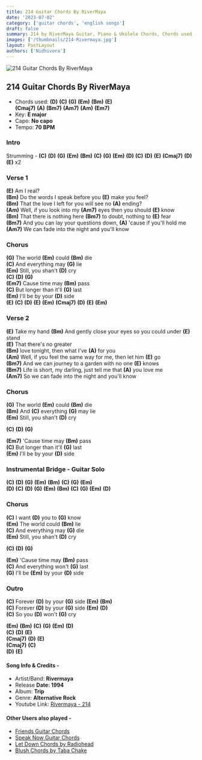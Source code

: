 ```yaml
---
title: 214 Guitar Chords By RiverMaya
date: '2023-07-02'
category: ['guitar chords', 'english songs']
draft: false
summary: 214 by RiverMaya Guitar, Piano & Ukulele Chords, Chords used - (D) (C) (G) (Em) (Bm) (E) (Cmaj7) (A) (Bm7), Key - E Major.
images: ['/thumbnails/214-Rivermaya.jpg']
layout: PostLayout
authors: ['Nidhivora']
---
```


![214 Guitar Chords By RiverMaya](/thumbnails/214-Rivermaya.jpg)
## 214 Guitar Chords By RiverMaya

- Chords used: **(D)** **(C)** **(G)** **(Em)** **(Bm)** **(E)**\
  **(Cmaj7)** **(A)** **(Bm7)** **(Am7)** **(Am)** **(Em7)**
- Key: **E major**
- Capo: **No capo**
- Tempo: **70 BPM**


### Intro

Strumming - **(C)** **(D)** **(G)** **(Em)** **(Bm)** **(C)** **(G)** **(Em)** **(D)** **(C)** **(D)** **(E)** **(Cmaj7)** **(D)** **(E)** x2

### Verse 1

**(E)** Am I real? \
**(Bm)** Do the words I speak before you **(E)** make you feel? \
**(Bm)** That the love I left for you will see no **(A)** ending? \
**(Am)** Well, if you look into my **(Am7)** eyes then you should **(E)** know \
**(Bm)** That there is nothing here **(Bm7)** to doubt, nothing to **(E)** fear \
**(Bm7)** And you can lay your questions down, **(A)** 'cause if you'll hold me \
**(Am7)** We can fade into the night and you'll know

### Chorus

**(G)** The world **(Em)** could **(Bm)** die \
**(C)** And everything may **(G)** lie \
**(Em)** Still, you shan't **(D)** cry \
**(C)** **(D)** **(G)** \
**(Em7)** Cause time may **(Bm)** pass \
**(C)** But longer than it'll **(G)** last \
**(Em)** I'll be by your **(D)** side \
**(E)** **(C)** **(D)** **(E)** **(Em)** **(Cmaj7)** **(D)** **(E)** **(Em)**

### Verse 2

**(E)** Take my hand **(Bm)** And gently close your eyes so you could under **(E)** stand \
**(E)** That there's no greater \
**(Bm)** love tonight, then what I've **(A)** for you \
**(Am)** Well, if you feel the same way for me, then let him **(E)** go \
**(Bm7)** And we can journey to a garden with no one **(E)** knows \
**(Bm7)** Life is short, my darling, just tell me that **(A)** you love me \
**(Am7)** So we can fade into the night and you'll know

### Chorus

**(G)** The world **(Em)** could **(Bm)** die \
**(Bm)** And **(C)** everything **(G)** may lie \
**(Em)** Still, you shan't **(D)** cry

**(C)** **(D)** **(G)**

**(Em7)** 'Cause time may **(Bm)** pass \
**(C)** But longer than it'll **(G)** last \
**(Em)** I'll be by your **(D)** side

### Instrumental Bridge - Guitar Solo

**(C)** **(D)** **(G)** **(Em)** **(Bm)** **(C)** **(G)** **(Em)**\
 **(D)** **(C)** **(D)** **(G)** **(Em)** **(Bm)** **(C)** **(G)** **(Em)** **(D)**

### Chorus

**(C)** I want **(D)** you to **(G)** know \
**(Em)** The world could **(Bm)** lie \
**(C)** And everything may **(G)** die \
**(Em)** Still, you shan't **(D)** cry

**(C)** **(D)** **(G)**

**(Em)** 'Cause time may **(Bm)** pass \
**(C)** And everything won't **(G)** last \
**(G)** I'll be **(Em)** by your **(D)** side

### Outro

**(C)** Forever **(D)** by your **(G)** side **(Em)** **(Bm)** \
**(C)** Forever **(D)** by your **(G)** side **(Em)** **(D)** \
**(C)** So you **(D)** won't **(G)** cry

**(Em)** **(Bm)** **(C)** **(G)** **(Em)** **(D)** \
**(C)** **(D)** **(E)** \
**(Cmaj7)** **(D)** **(E)** \
**(Cmaj7)** **(C)** \
**(D)** **(E)**

#### Song Info & Credits -

- Artist/Band: **Rivermaya**
- Release **Date: 1994**
- Album: **Trip**
- Genre: **Alternative Rock**
- Youtube Link: [Rivermaya - 214](https://www.youtube.com/watch?v=d59MC-PEJK0)

#### Other Users also played -

- [Friends Guitar Chords](https://www.chordsco.com/chords/friends-guitar-chords-by-justin-bieber-bloodpop)
- [Speak Now Guitar Chords](https://www.chordsco.com/chords/speak-now-guitar-chords-by-taylor-swift)
- [Let Down Chords by Radiohead](https://www.chordsco.com/chords/let-down-chords-by-radiohead)
- [Blush Chords by Taba Chake](https://www.chordsco.com/chords/blush-guitar-chords-by-taba-chake)
